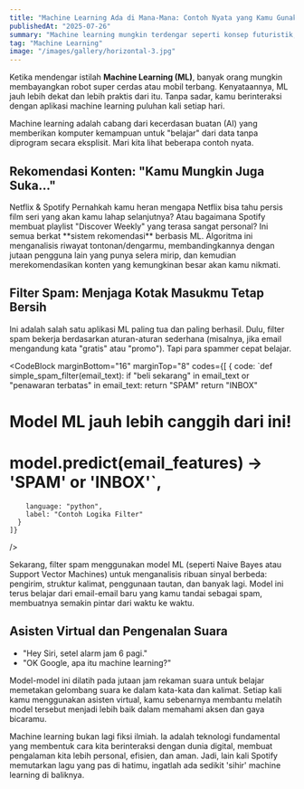 ```yaml
---
title: "Machine Learning Ada di Mana-Mana: Contoh Nyata yang Kamu Gunakan Setiap Hari"
publishedAt: "2025-07-26"
summary: "Machine learning mungkin terdengar seperti konsep futuristik, tapi sebenarnya ia sudah menjadi bagian tak terpisahkan dari kehidupan digital kita. Yuk, intip beberapa contohnya!"
tag: "Machine Learning"
image: "/images/gallery/horizontal-3.jpg"
---
```


Ketika mendengar istilah **Machine Learning (ML)**, banyak orang mungkin membayangkan robot super cerdas atau mobil terbang. Kenyataannya, ML jauh lebih dekat dan lebih praktis dari itu. Tanpa sadar, kamu berinteraksi dengan aplikasi machine learning puluhan kali setiap hari.

Machine learning adalah cabang dari kecerdasan buatan (AI) yang memberikan komputer kemampuan untuk "belajar" dari data tanpa diprogram secara eksplisit. Mari kita lihat beberapa contoh nyata.

## Rekomendasi Konten: "Kamu Mungkin Juga Suka..."

<Row fillWidth gap="16" marginTop="16" marginBottom="16" mobilecolumns="1">
  <Column fillWidth>
    <Media
      src="/images/projects/project-01/cover-02.jpg"
      aspectRatio="16/9"
      radius="l"
      sizes="400px"
    />
  </Column>
  <Column fillWidth gap="8">
    <Text variant="heading-strong-m">Netflix & Spotify</Text>
    <Text variant="body-default-s" onBackground="neutral-weak">Pernahkah kamu heran mengapa Netflix bisa tahu persis film seri yang akan
      kamu lahap selanjutnya? Atau bagaimana Spotify membuat playlist "Discover
      Weekly" yang terasa sangat personal?</Text>
    <Text variant="body-default-s" onBackground="neutral-weak">Ini semua berkat **sistem rekomendasi** berbasis ML. Algoritma ini
      menganalisis riwayat tontonan/dengarmu, membandingkannya dengan jutaan
      pengguna lain yang punya selera mirip, dan kemudian merekomendasikan
      konten yang kemungkinan besar akan kamu nikmati.</Text>
  </Column>
</Row>

## Filter Spam: Menjaga Kotak Masukmu Tetap Bersih

Ini adalah salah satu aplikasi ML paling tua dan paling berhasil. Dulu, filter spam bekerja berdasarkan aturan-aturan sederhana (misalnya, jika email mengandung kata "gratis" atau "promo"). Tapi para spammer cepat belajar.

<CodeBlock
    marginBottom="16" marginTop="8"
    codes={[
      {
        code:
`def simple_spam_filter(email_text):
    if "beli sekarang" in email_text or "penawaran terbatas" in email_text:
        return "SPAM"
    return "INBOX"

# Model ML jauh lebih canggih dari ini!

# model.predict(email_features) -> 'SPAM' or 'INBOX'`,

        language: "python",
        label: "Contoh Logika Filter"
      }
    ]}

/>

Sekarang, filter spam menggunakan model ML (seperti Naive Bayes atau Support Vector Machines) untuk menganalisis ribuan sinyal berbeda: pengirim, struktur kalimat, penggunaan tautan, dan banyak lagi. Model ini terus belajar dari email-email baru yang kamu tandai sebagai spam, membuatnya semakin pintar dari waktu ke waktu.

## Asisten Virtual dan Pengenalan Suara

- "Hey Siri, setel alarm jam 6 pagi."
- "OK Google, apa itu machine learning?"

<Feedback
  icon
  variant="info"
  title="Dari Suara ke Teks"
  description="Kemampuan asisten virtual untuk memahami perintah lisanmu adalah hasil dari model 'Natural Language Processing' (NLP) dan 'Speech-to-Text' yang sangat kompleks."
  marginBottom="24"
/>

Model-model ini dilatih pada jutaan jam rekaman suara untuk belajar memetakan gelombang suara ke dalam kata-kata dan kalimat. Setiap kali kamu menggunakan asisten virtual, kamu sebenarnya membantu melatih model tersebut menjadi lebih baik dalam memahami aksen dan gaya bicaramu.

Machine learning bukan lagi fiksi ilmiah. Ia adalah teknologi fundamental yang membentuk cara kita berinteraksi dengan dunia digital, membuat pengalaman kita lebih personal, efisien, dan aman. Jadi, lain kali Spotify memutarkan lagu yang pas di hatimu, ingatlah ada sedikit 'sihir' machine learning di baliknya.
